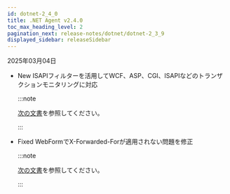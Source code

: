 ```yaml
---
id: dotnet-2_4_0
title: .NET Agent v2.4.0
toc_max_heading_level: 2
pagination_next: release-notes/dotnet/dotnet-2_3_9
displayed_sidebar: releaseSidebar
---
```


2025年03月04日

- <Status priority='1'>New</Status> ISAPIフィルターを活用してWCF、ASP、CGI、ISAPIなどのトランザクションモニタリングに対応

  :::note 

  [次の文書](https://tools.camp/9609020221337154)を参照してください。 

  :::

- <Status priority='0'>Fixed</Status> WebFormでX-Forwarded-Forが適用されない問題を修正

  :::note 

  [次の文書](/dotnet/agent-number-of-user)を参照してください。 

  :::


<DownloadAgent />
